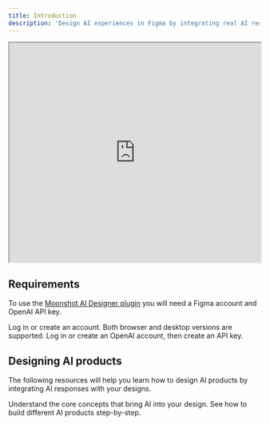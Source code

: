 ```yaml
---
title: Introduction
description: 'Design AI experiences in Figma by integrating real AI responses'
---
```


<Frame caption="See your design respond to AI">
  <iframe width="100%" height="440px" src="https://www.loom.com/embed/54fab2dff1f8441bad815ff2c9d136bf?sid=8829debc-ca07-4067-a592-1d3b59d63b4d"></iframe>
</Frame>

## Requirements

To use the [Moonshot AI Designer plugin](https://www.figma.com/community) you will need a Figma account and OpenAI API key.

<CardGroup cols={2}>
  <Card
    title="Figma"
    icon="figma"
    href="https://www.figma.com/"
  >
    Log in or create an account. Both browser and desktop versions are supported.
  </Card>
  <Card
    title="OpenAI API key"
    icon="key"
    href="https://platform.openai.com/api-keys"
  >
    Log in or create an OpenAI account, then create an API key.
  </Card>
</CardGroup>

## Designing AI products

The following resources will help you learn how to design AI products by integrating AI responses with your designs.

<CardGroup cols={1}>
  <Card
    title="Learn the basics"
    icon="book"
    href="basics"
    horizontal
  >
    Understand the core concepts that bring AI into your design.
  </Card>
  <Card
    title="View guided examples"
    icon="arrow-progress"
    href="tutorials"
    horizontal
  >
    See how to build different AI products step-by-step.
  </Card>
</CardGroup>
